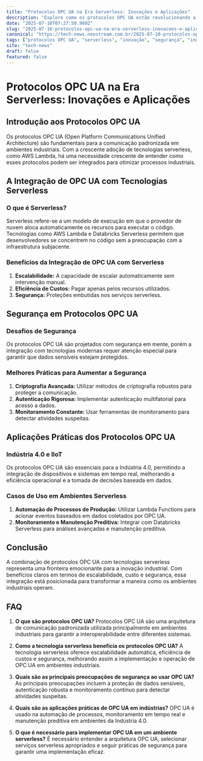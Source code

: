 ```yaml
---
title: "Protocolos OPC UA na Era Serverless: Inovações e Aplicações"
description: "Explore como os protocolos OPC UA estão revolucionando a integração industrial na era serverless, com foco em segurança, eficiência e inovação."
date: "2025-07-10T07:27:50.989Z"
slug: "2025-07-10-protocolos-opc-ua-na-era-serverless-inovacoes-e-aplicacoes"
canonical: "https://tech-news.neostream.com.br/2025-07-10-protocolos-opc-ua-na-era-serverless-inovacoes-e-aplicacoes"
tags: ["protocolos OPC UA", "serverless", "inovação", "segurança", "indústria 4.0"]
site: "tech-news"
draft: false
featured: false
---
```


# Protocolos OPC UA na Era Serverless: Inovações e Aplicações

## Introdução aos Protocolos OPC UA
Os protocolos OPC UA (Open Platform Communications Unified Architecture) são fundamentais para a comunicação padronizada em ambientes industriais. Com a crescente adoção de tecnologias serverless, como AWS Lambda, há uma necessidade crescente de entender como esses protocolos podem ser integrados para otimizar processos industriais.

## A Integração de OPC UA com Tecnologias Serverless
### O que é Serverless?
Serverless refere-se a um modelo de execução em que o provedor de nuvem aloca automaticamente os recursos para executar o código. Tecnologias como AWS Lambda e Databricks Serverless permitem que desenvolvedores se concentrem no código sem a preocupação com a infraestrutura subjacente.

### Benefícios da Integração de OPC UA com Serverless
1. **Escalabilidade:** A capacidade de escalar automaticamente sem intervenção manual.
2. **Eficiência de Custos:** Pagar apenas pelos recursos utilizados.
3. **Segurança:** Proteções embutidas nos serviços serverless.

## Segurança em Protocolos OPC UA
### Desafios de Segurança
Os protocolos OPC UA são projetados com segurança em mente, porém a integração com tecnologias modernas requer atenção especial para garantir que dados sensíveis estejam protegidos.

### Melhores Práticas para Aumentar a Segurança
1. **Criptografia Avançada:** Utilizar métodos de criptografia robustos para proteger a comunicação.
2. **Autenticação Rigorosa:** Implementar autenticação multifatorial para acesso a dados.
3. **Monitoramento Constante:** Usar ferramentas de monitoramento para detectar atividades suspeitas.

## Aplicações Práticas dos Protocolos OPC UA
### Indústria 4.0 e IIoT
Os protocolos OPC UA são essenciais para a Indústria 4.0, permitindo a integração de dispositivos e sistemas em tempo real, melhorando a eficiência operacional e a tomada de decisões baseada em dados.

### Casos de Uso em Ambientes Serverless
1. **Automação de Processos de Produção:** Utilizar Lambda Functions para acionar eventos baseados em dados coletados por OPC UA.
2. **Monitoramento e Manutenção Preditiva:** Integrar com Databricks Serverless para análises avançadas e manutenção preditiva.

## Conclusão
A combinação de protocolos OPC UA com tecnologias serverless representa uma fronteira emocionante para a inovação industrial. Com benefícios claros em termos de escalabilidade, custo e segurança, essa integração está posicionada para transformar a maneira como os ambientes industriais operam.

## FAQ

1. **O que são protocolos OPC UA?**
   Protocolos OPC UA são uma arquitetura de comunicação padronizada utilizada principalmente em ambientes industriais para garantir a interoperabilidade entre diferentes sistemas.

2. **Como a tecnologia serverless beneficia os protocolos OPC UA?**
   A tecnologia serverless oferece escalabilidade automática, eficiência de custos e segurança, melhorando assim a implementação e operação de OPC UA em ambientes industriais.

3. **Quais são as principais preocupações de segurança ao usar OPC UA?**
   As principais preocupações incluem a proteção de dados sensíveis, autenticação robusta e monitoramento contínuo para detectar atividades suspeitas.

4. **Quais são as aplicações práticas de OPC UA em indústrias?**
   OPC UA é usado na automação de processos, monitoramento em tempo real e manutenção preditiva em ambientes da Indústria 4.0.

5. **O que é necessário para implementar OPC UA em um ambiente serverless?**
   É necessário entender a arquitetura OPC UA, selecionar serviços serverless apropriados e seguir práticas de segurança para garantir uma implementação eficaz.